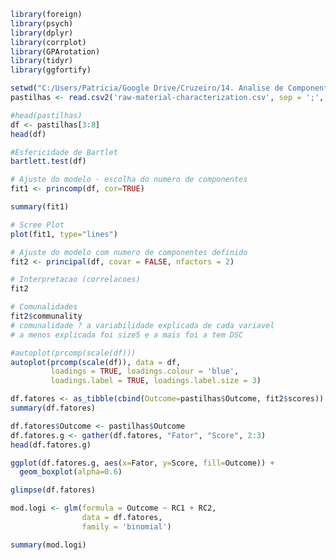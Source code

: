 

```r
library(foreign)
library(psych)
library(dplyr)
library(corrplot)
library(GPArotation)
library(tidyr)
library(ggfortify)
```

```r
setwd("C:/Users/Patricia/Google Drive/Cruzeiro/14. Analise de Componentes Principais/ACP2 - Alunos")
pastilhas <- read.csv2('raw-material-characterization.csv', sep = ';', dec = '.')
```

```r
#head(pastilhas)
df <- pastilhas[3:8]
head(df)
```


```r
#Esfericidade de Bartlet
bartlett.test(df)
```

```r
# Ajuste do modelo - escolha do numero de componentes
fit1 <- princomp(df, cor=TRUE)

summary(fit1)
```

```r
# Scree Plot
plot(fit1, type="lines") 
```


```r
# Ajuste do modelo com numero de componentes definido
fit2 <- principal(df, covar = FALSE, nfactors = 2)

# Interpretacao (correlacoes)
fit2

```



```r
# Comunalidades
fit2$communality
# comunalidade ? a variabilidade explicada de cada variavel
# a menos explicada foi size5 e a mais foi a tem DSC
```



```r
#autoplot(prcomp(scale(df)))
autoplot(prcomp(scale(df)), data = df,
         loadings = TRUE, loadings.colour = 'blue',
         loadings.label = TRUE, loadings.label.size = 3)
```


```r
df.fatores <- as_tibble(cbind(Outcome=pastilhas$Outcome, fit2$scores))
summary(df.fatores)
```


```r
df.fatores$Outcome <- pastilhas$Outcome
df.fatores.g <- gather(df.fatores, "Fator", "Score", 2:3)
head(df.fatores.g)
```


```r
ggplot(df.fatores.g, aes(x=Fator, y=Score, fill=Outcome)) + 
  geom_boxplot(alpha=0.6)
```

```r
glimpse(df.fatores)
```


```r
mod.logi <- glm(formula = Outcome ~ RC1 + RC2,
                data = df.fatores,
                family = 'binomial')

summary(mod.logi)
```


